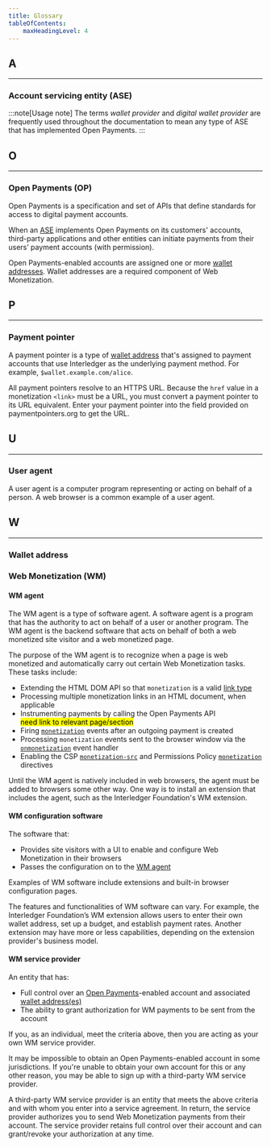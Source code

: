 ```yaml
---
title: Glossary
tableOfContents:
    maxHeadingLevel: 4
---
```




## A

<hr />

### Account servicing entity (ASE)

<ASE />

:::note[Usage note]
The terms *wallet provider* and *digital wallet provider* are frequently used throughout the documentation to mean any type of ASE that has implemented Open Payments.
:::

## O

<hr />

### Open Payments (OP)

<LinkOut href="https://openpayments.dev/">Open Payments</LinkOut> is a specification and set of APIs that define standards for access to digital payment accounts.

When an [ASE](#account-servicing-entity-ase) implements Open Payments on its customers' accounts, third-party applications and other entities can initiate payments from their users’ payment accounts (with permission).

Open Payments-enabled accounts are assigned one or more [wallet addresses](#wallet-address). Wallet addresses are a required component of Web Monetization.

## P

<hr />

### Payment pointer

A payment pointer is a type of [wallet address](#wallet-address) that's assigned to payment accounts that use Interledger as the underlying payment method. For example, `$wallet.example.com/alice`. 

All payment pointers resolve to an HTTPS URL. Because the `href` value in a monetization `<link>` must be a URL, you must convert a payment pointer to its URL equivalent. Enter your payment pointer into the field provided on <LinkOut href="https://paymentpointers.org/">paymentpointers.org</LinkOut> to get the URL.

## U

<hr />

### User agent

A <LinkOut href="https://developer.mozilla.org/en-US/docs/Glossary/User_agent">user agent</LinkOut> is a computer program representing or acting on behalf of a person. A web browser is a common example of a user agent. 

## W

<hr />

### Wallet address 

<WA />

### Web Monetization (WM)

#### WM agent

The WM agent is a type of software agent. A <LinkOut href="https://en.wikipedia.org/wiki/Software_agent">software agent</LinkOut> is a program that has the authority to act on behalf of a user or another program. The WM agent is the backend software that acts on behalf of both a web monetized site visitor and a web monetized page.

The purpose of the WM agent is to recognize when a page is web monetized and automatically carry out certain Web Monetization tasks. These tasks include:

* Extending the HTML DOM API so that `monetization` is a valid [link type](/docs/implement/link)
* Processing multiple monetization links in an HTML document, when applicable
* Instrumenting payments by calling the Open Payments API<br /><mark>need link to relevant page/section</mark>
* Firing [`monetization`](/docs/implement/events) events after an outgoing payment is created 
* Processing `monetization` events sent to the browser window via the [`onmonetization`](/docs/implement/onmonetization) event handler
* Enabling the CSP [`monetization-src`](/docs/implement/csp) and Permissions Policy [`monetization`](/docs/implement/permissions-policy) directives

Until the WM agent is natively included in web browsers, the agent must be added to browsers some other way. One way is to install an extension that includes the agent, such as the Interledger Foundation's WM extension.

#### WM configuration software 

The software that:

* Provides site visitors with a UI to enable and configure Web Monetization in their browsers
* Passes the configuration on to the [WM agent](#wm-agent)

Examples of WM software include extensions and built-in browser configuration pages. 

The features and functionalities of WM software can vary. For example, the Interledger Foundation’s WM extension allows users to enter their own wallet address, set up a budget, and establish payment rates. Another extension may have more or less capabilities, depending on the extension provider's business model.

#### WM service provider 

An entity that has:

* Full control over an [Open Payments](#open-payments-op)-enabled account and associated [wallet address(es)](#wallet-address) 
* The ability to grant authorization for WM payments to be sent from the account

If you, as an individual, meet the criteria above, then you are acting as your own WM service provider. 

It may be impossible to obtain an Open Payments-enabled account in some jurisdictions. If you're unable to obtain your own account for this or any other reason, you may be able to sign up with a third-party WM service provider. 

A third-party WM service provider is an entity that meets the above criteria and with whom you enter into a service agreement. In return, the service provider authorizes you to send Web Monetization payments from their account. The service provider retains full control over their account and can grant/revoke your authorization at any time.